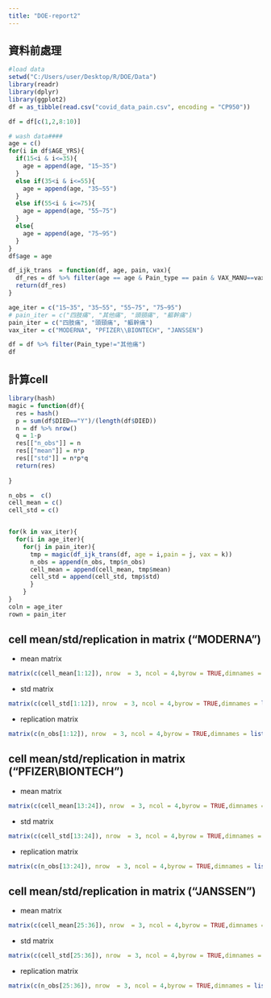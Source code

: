 ```yaml
---
title: "DOE-report2"
---
```


## 資料前處理
```r
#load data
setwd("C:/Users/user/Desktop/R/DOE/Data")
library(readr)
library(dplyr)
library(ggplot2)
df = as_tibble(read.csv("covid_data_pain.csv", encoding = "CP950"))

df = df[c(1,2,8:10)]

# wash data####
age = c()
for(i in df$AGE_YRS){
  if(15<i & i<=35){
    age = append(age, "15~35")
  }
  else if(35<i & i<=55){
    age = append(age, "35~55")
  }
  else if(55<i & i<=75){
    age = append(age, "55~75")
  }
  else{
    age = append(age, "75~95")
  }
}
df$age = age

df_ijk_trans  = function(df, age, pain, vax){
  df_res = df %>% filter(age == age & Pain_type == pain & VAX_MANU==vax)
  return(df_res)
}

age_iter = c("15~35", "35~55", "55~75", "75~95")
# pain_iter = c("四肢痛", "其他痛", "頭頸痛", "軀幹痛")
pain_iter = c("四肢痛", "頭頸痛", "軀幹痛")
vax_iter = c("MODERNA", "PFIZER\\BIONTECH", "JANSSEN") 

df = df %>% filter(Pain_type!="其他痛")
df
```

## 計算cell 
```r
library(hash)
magic = function(df){
  res = hash()
  p = sum(df$DIED=="Y")/(length(df$DIED))
  n = df %>% nrow()
  q = 1-p
  res[["n_obs"]] = n 
  res[["mean"]] = n*p
  res[["std"]] = n*p*q
  return(res)
  
}

n_obs =  c()
cell_mean = c()
cell_std = c()


for(k in vax_iter){
  for(i in age_iter){
    for(j in pain_iter){
      tmp = magic(df_ijk_trans(df, age = i,pain = j, vax = k))
      n_obs = append(n_obs, tmp$n_obs)
      cell_mean = append(cell_mean, tmp$mean)
      cell_std = append(cell_std, tmp$std)
      }
    }
}
coln = age_iter 
rown = pain_iter
```

## cell mean/std/replication in matrix ("MODERNA")

- mean matrix 

```r
matrix(c(cell_mean[1:12]), nrow  = 3, ncol = 4,byrow = TRUE,dimnames = list(rown, coln))
```

- std matrix
```r
matrix(c(cell_std[1:12]), nrow  = 3, ncol = 4,byrow = TRUE,dimnames = list(rown, coln))
```

- replication matrix
```r
matrix(c(n_obs[1:12]), nrow  = 3, ncol = 4,byrow = TRUE,dimnames = list(rown, coln))
```


## cell mean/std/replication in matrix ("PFIZER\\BIONTECH")

- mean matrix 

```r
matrix(c(cell_mean[13:24]), nrow  = 3, ncol = 4,byrow = TRUE,dimnames = list(rown, coln))
```

- std matrix
```r
matrix(c(cell_std[13:24]), nrow  = 3, ncol = 4,byrow = TRUE,dimnames = list(rown, coln))
```

- replication matrix
```r
matrix(c(n_obs[13:24]), nrow  = 3, ncol = 4,byrow = TRUE,dimnames = list(rown, coln))
```

## cell mean/std/replication in matrix ("JANSSEN")

- mean matrix 

```r
matrix(c(cell_mean[25:36]), nrow  = 3, ncol = 4,byrow = TRUE,dimnames = list(rown, coln))
```

- std matrix
```r
matrix(c(cell_std[25:36]), nrow  = 3, ncol = 4,byrow = TRUE,dimnames = list(rown, coln))
```

- replication matrix
```r
matrix(c(n_obs[25:36]), nrow  = 3, ncol = 4,byrow = TRUE,dimnames = list(rown, coln))
```
